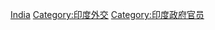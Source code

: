 {{Commonscat|Diplomats of India}}

[[Category:各国外交官|India]]
[[Category:印度外交|Category:印度外交]]
[[Category:印度政府官员|Category:印度政府官员]]
